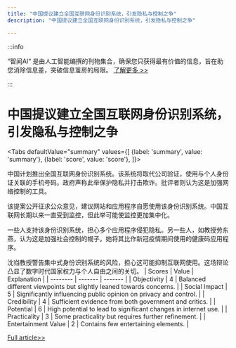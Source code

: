 ```yaml
---
title: "中国提议建立全国互联网身份识别系统，引发隐私与控制之争"
description: "中国提议建立全国互联网身份识别系统，引发隐私与控制之争"

---
```



:::info

“智闻AI“ 是由人工智能编撰的刊物集合，确保您只获得最有价值的信息，旨在助您消除信息差，突破信息茧房的局限。  [了解更多 >>](/)

:::

# 中国提议建立全国互联网身份识别系统，引发隐私与控制之争


<Tabs
	defaultValue="summary"
	values={[
	{label: 'summary', value: 'summary'},
	{label: 'score', value: 'score'},
]}>
<TabItem value="summary">


中国计划推出全国互联网身份识别系统。该系统将取代公司验证，使用与个人身份证关联的手机号码。政府声称此举保护隐私并打击欺诈。批评者则认为这是加强网络控制的工具。

该提案公开征求公众意见，建议网站和应用程序自愿使用该身份识别系统。中国互联网长期以来一直受到监控，但此举可能使监控更加集中化。

一些人支持该身份识别系统，担心多个应用程序侵犯隐私。另一些人，如教授劳东燕，认为这是加强社会控制的幌子。她将其比作新冠疫情期间使用的健康码应用程序。

沈岿教授警告集中式身份识别系统的风险，担心这可能抑制互联网使用。这场辩论凸显了数字时代国家权力与个人自由之间的关切。
</TabItem>
<TabItem value="score">
	| Scores     | Value   | Explanation |
	| -------- | ------- | ------- |
	| Objectivity  | 4    | Balanced different viewpoints but slightly leaned towards concerns.    |
	| Social Impact | 5     | Significantly influencing public opinion on privacy and control.    |
	| Credibility    | 4    | Sufficient evidence from both government and critics.    |
	| Potential    | 6    | High potential to lead to significant changes in internet use.    |
	| Practicality    | 3    | Some practicality but requires further refinement.    |
	| Entertainment Value    | 2    | Contains few entertaining elements.    |
</TabItem>
</Tabs>

[Full article>>](https://www.nytimes.com/2024/07/31/business/china-national-internet-id.html)
